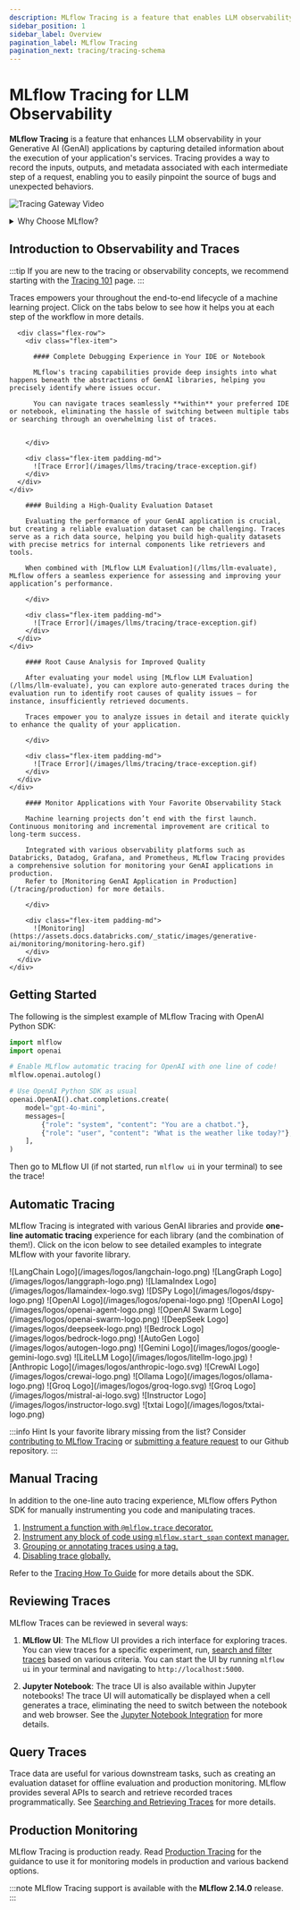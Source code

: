 ```yaml
---
description: MLflow Tracing is a feature that enables LLM observability in your apps. MLflow automatically logs traces for LangChain, LlamaIndex, and more.
sidebar_position: 1
sidebar_label: Overview
pagination_label: MLflow Tracing
pagination_next: tracing/tracing-schema
---
```



# MLflow Tracing for LLM Observability

**MLflow Tracing** is a feature that enhances LLM observability in your Generative AI (GenAI) applications by capturing detailed information about the execution of your application's services.
Tracing provides a way to record the inputs, outputs, and metadata associated with each intermediate step of a request, enabling you to easily pinpoint the source of bugs and unexpected behaviors.

![Tracing Gateway Video](/images/llms/tracing/tracing-top.gif)

<details>
  <summary>Why Choose MLflow?</summary>

  - **🪽 Free and Open** - MLflow is open source and 100% FREE. You don’t need to pay additional SaaS costs to add observability to your GenAI stack. Your trace data is hosted on your own infrastructure.

  - **🥇 Standard** - MLflow Tracing is compatible with **OpenTelemetry**, an industry-standard observability spec. You can export your trace data to various services in your existing observability stack, such as Grafana, Prometheus, Datadog, New Relic, and more.

  - **🤝 Framework Support** - MLflow Tracing integrates with 15+ GenAI libraries, including OpenAI, LangChain, LlamaIndex, DSPy, and others. See the [Automatic Tracing](#automatic-tracing) section for the full list of supported libraries.

  - **🔄 End-to-End** - MLflow is designed for managing the end-to-end machine learning lifecycle. With its model tracking and evaluation capabilities, MLflow empowers you to leverage your trace data fully.

  - **👥 Community** - MLflow boasts a vibrant Open Source community as a part of the Linux Foundation. With 19,000+ GitHub Stars and 15MM+ monthly downloads, MLflow is a trusted standard in the MLOps/LLMOps ecosystem.

</details>

## Introduction to Observability and Traces


:::tip
If you are new to the tracing or observability concepts, we recommend starting with the [Tracing 101](/tracing/tutorials/concept) page.
:::

Traces empowers your throughout the end-to-end lifecycle of a machine learning project. Click on the tabs below to see how it helps you at each step of the workflow in more details.

<Tabs>
  <TabItem value="debugging" label="Debugging" default>
    <div class="flex-column">

      <div class="flex-row">
        <div class="flex-item">

          #### Complete Debugging Experience in Your IDE or Notebook

          MLflow's tracing capabilities provide deep insights into what happens beneath the abstractions of GenAI libraries, helping you precisely identify where issues occur.

          You can navigate traces seamlessly **within** your preferred IDE or notebook, eliminating the hassle of switching between multiple tabs or searching through an overwhelming list of traces.


        </div>

        <div class="flex-item padding-md">
          ![Trace Error](/images/llms/tracing/trace-exception.gif)
        </div>
      </div>
    </div>

  </TabItem>
  <TabItem value="dataset" label="Evaluation Dataset">
    <div class="flex-column">
      <div class="flex-row">
        <div class="flex-item">

        #### Building a High-Quality Evaluation Dataset

        Evaluating the performance of your GenAI application is crucial, but creating a reliable evaluation dataset can be challenging. Traces serve as a rich data source, helping you build high-quality datasets with precise metrics for internal components like retrievers and tools.

        When combined with [MLflow LLM Evaluation](/llms/llm-evaluate), MLflow offers a seamless experience for assessing and improving your application’s performance.

        </div>

        <div class="flex-item padding-md">
          ![Trace Error](/images/llms/tracing/trace-exception.gif)
        </div>
      </div>
    </div>

  </TabItem>
  <TabItem value="inspect-quality" label="Inspect Quality">
    <div class="flex-column">
      <div class="flex-row">
        <div class="flex-item">

        #### Root Cause Analysis for Improved Quality

        After evaluating your model using [MLflow LLM Evaluation](/llms/llm-evaluate), you can explore auto-generated traces during the evaluation run to identify root causes of quality issues — for instance, insufficiently retrieved documents.

        Traces empower you to analyze issues in detail and iterate quickly to enhance the quality of your application.

        </div>

        <div class="flex-item padding-md">
          ![Trace Error](/images/llms/tracing/trace-exception.gif)
        </div>
      </div>
    </div>

  </TabItem>
  <TabItem value="online-monitoring" label="Production Monitoring">
    <div class="flex-column">
      <div class="flex-row">
        <div class="flex-item">

        #### Monitor Applications with Your Favorite Observability Stack

        Machine learning projects don’t end with the first launch. Continuous monitoring and incremental improvement are critical to long-term success.

        Integrated with various observability platforms such as Databricks, Datadog, Grafana, and Prometheus, MLflow Tracing provides a comprehensive solution for monitoring your GenAI applications in production.
        Refer to [Monitoring GenAI Application in Production](/tracing/production) for more details.

        </div>

        <div class="flex-item padding-md">
          ![Monitoring](https://assets.docs.databricks.com/_static/images/generative-ai/monitoring/monitoring-hero.gif)
        </div>
      </div>
    </div>

  </TabItem>
</Tabs>

## Getting Started

The following is the simplest example of MLflow Tracing with OpenAI Python SDK:

```python
import mlflow
import openai

# Enable MLflow automatic tracing for OpenAI with one line of code!
mlflow.openai.autolog()

# Use OpenAI Python SDK as usual
openai.OpenAI().chat.completions.create(
    model="gpt-4o-mini",
    messages=[
        {"role": "system", "content": "You are a chatbot."},
        {"role": "user", "content": "What is the weather like today?"},
    ],
)
```

Then go to MLflow UI (if not started, run `mlflow ui` in your terminal) to see the trace!

## Automatic Tracing

MLflow Tracing is integrated with various GenAI libraries and provide **one-line automatic tracing** experience for each library (and the combination of them!). Click on the icon below to see detailed examples to integrate MLflow with your favorite library.

<CardGroup isSmall>
  <SmallLogoCard link="/tracing/integrations/langchain">
    <span>![LangChain Logo](/images/logos/langchain-logo.png)</span>
  </SmallLogoCard>
  <SmallLogoCard link="/tracing/integrations/langgraph">
    <span>![LangGraph Logo](/images/logos/langgraph-logo.png)</span>
  </SmallLogoCard>
  <SmallLogoCard link="/tracing/integrations/llama_index">
    <span>![LlamaIndex Logo](/images/logos/llamaindex-logo.svg)</span>
  </SmallLogoCard>
  <SmallLogoCard link="/tracing/integrations/dspy">
    <span>![DSPy Logo](/images/logos/dspy-logo.png)</span>
  </SmallLogoCard>
  <SmallLogoCard link="/tracing/integrations/openai">
    <span>![OpenAI Logo](/images/logos/openai-logo.png)</span>
  </SmallLogoCard>
  <SmallLogoCard link="/tracing/integrations/openai-agent">
    <span>![OpenAI Logo](/images/logos/openai-agent-logo.png)</span>
  </SmallLogoCard>
  <SmallLogoCard link="/tracing/integrations/swarm">
    <span>![OpenAI Swarm Logo](/images/logos/openai-swarm-logo.png)</span>
  </SmallLogoCard>
  <SmallLogoCard link="/tracing/integrations/deepseek">
    <span>![DeepSeek Logo](/images/logos/deepseek-logo.png)</span>
  </SmallLogoCard>
  <SmallLogoCard link="/tracing/integrations/bedrock">
    <span>![Bedrock Logo](/images/logos/bedrock-logo.png)</span>
  </SmallLogoCard>
  <SmallLogoCard link="/tracing/integrations/autogen">
    <span>![AutoGen Logo](/images/logos/autogen-logo.png)</span>
  </SmallLogoCard>
  <SmallLogoCard link="/tracing/integrations/gemini">
    <span>![Gemini Logo](/images/logos/google-gemini-logo.svg)</span>
  </SmallLogoCard>
  <SmallLogoCard link="/tracing/integrations/litellm">
    <span>![LiteLLM Logo](/images/logos/litellm-logo.jpg)</span>
  </SmallLogoCard>
  <SmallLogoCard link="/tracing/integrations/anthropic">
    <span>![Anthropic Logo](/images/logos/anthropic-logo.svg)</span>
  </SmallLogoCard>
  <SmallLogoCard link="/tracing/integrations/crewai">
    <span>![CrewAI Logo](/images/logos/crewai-logo.png)</span>
  </SmallLogoCard>
  <SmallLogoCard link="/tracing/integrations/ollama">
    <span>![Ollama Logo](/images/logos/ollama-logo.png)</span>
  </SmallLogoCard>
  <SmallLogoCard link="/tracing/integrations/groq">
    <span>![Groq Logo](/images/logos/groq-logo.svg)</span>
  </SmallLogoCard>
  <SmallLogoCard link="/tracing/integrations/mistral">
    <span>![Groq Logo](/images/logos/mistral-ai-logo.svg)</span>
  </SmallLogoCard>
  <SmallLogoCard link="/tracing/integrations/instructor">
    <span>![Instructor Logo](/images/logos/instructor-logo.svg)</span>
  </SmallLogoCard>
  <SmallLogoCard link="/tracing/integrations/txtai">
    <span>![txtai Logo](/images/logos/txtai-logo.png)</span>
  </SmallLogoCard>
</CardGroup>
<br />

:::info Hint
Is your favorite library missing from the list? Consider [contributing to MLflow Tracing](/tracing/integrations/contribute) or [submitting a feature request](https://github.com/mlflow/mlflow/issues/new?assignees=&labels=enhancement&projects=&template=feature_request_template.yaml&title=%5BFR%5D) to our Github repository.
:::

## Manual Tracing

In addition to the one-line auto tracing experience, MLflow offers Python SDK for manually instrumenting
you code and manipulating traces.

1. [Instrument a function with `@mlflow.trace` decorator.](/tracing/api/manual-instrumentation#decorator)
2. [Instrument any block of code using `mlflow.start_span` context manager.](/tracing/api/manual-instrumentation#context-manager)
3. [Grouping or annotating traces using a tag.](/tracing/api/how-to#setting-trace-tags)
4. [Disabling trace globally.](/tracing/api/how-to#disabling-traces)

Refer to the [Tracing How To Guide](/tracing/api/how-to) for more details about the SDK.


## Reviewing Traces


MLflow Traces can be reviewed in several ways:

1. **MLflow UI**: The MLflow UI provides a rich interface for exploring traces. You can view traces for a specific experiment, run, [search and filter traces](/tracing/api/search) based on various criteria. You can start the UI by running `mlflow ui` in your terminal and navigating to `http://localhost:5000`.

2. **Jupyter Notebook**: The trace UI is also available within Jupyter notebooks! The trace UI will automatically be displayed when a cell generates a trace, eliminating the need to switch between the notebook and web browser. See the [Jupyter Notebook Integration](/tracing/api/how-to#render-trace-inside-jupyter-notebook) for more details.



## Query Traces

Trace data are useful for various downstream tasks, such as creating an evaluation dataset for offline evaluation and production monitoring. MLflow provides several APIs to search and retrieve recorded traces programmatically. See [Searching and Retrieving Traces](/tracing/api/search) for more details.

## Production Monitoring

MLflow Tracing is production ready. Read [Production Tracing](/tracing/production) for the guidance to use it for monitoring models in production and various backend options.

:::note
MLflow Tracing support is available with the **MLflow 2.14.0** release.
:::

